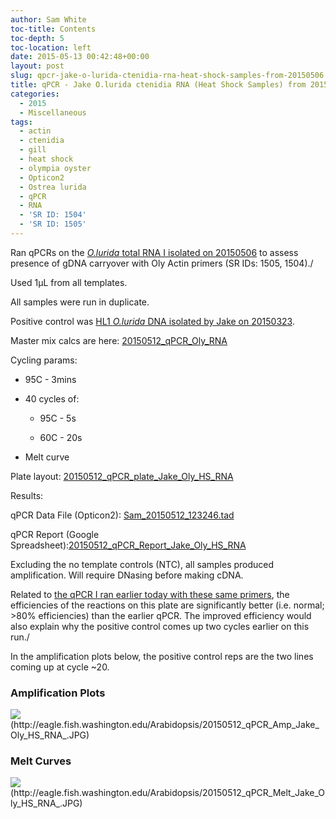 ```yaml
---
author: Sam White
toc-title: Contents
toc-depth: 5
toc-location: left
date: 2015-05-13 00:42:48+00:00
layout: post
slug: qpcr-jake-o-lurida-ctenidia-rna-heat-shock-samples-from-20150506
title: qPCR - Jake O.lurida ctenidia RNA (Heat Shock Samples) from 20150506
categories:
  - 2015
  - Miscellaneous
tags:
  - actin
  - ctenidia
  - gill
  - heat shock
  - olympia oyster
  - Opticon2
  - Ostrea lurida
  - qPCR
  - RNA
  - 'SR ID: 1504'
  - 'SR ID: 1505'
---
```


Ran qPCRs on the [_O.lurida_ total RNA I isolated on 20150506](https://robertslab.github.io/sams-notebook/posts/2015/2015-05-07-rna-isolation-jakes-o-lurida-ctenidia-1hr-heat-stress-from-20150422/) to assess presence of gDNA carryover with Oly Actin primers (SR IDs: 1505, 1504)./

Used 1μL from all templates.

All samples were run in duplicate.

Positive control was [HL1 _O.lurida_ DNA isolated by Jake on 20150323](https://heareresearch.blogspot.com/2015/03/3-23-2015-ezna-dna-isolation-with-seed.html).

Master mix calcs are here: [20150512_qPCR_Oly_RNA](https://docs.google.com/spreadsheets/d/1-jUGGyD56GcA_uk07TFUEh2R0Y2e6DxeEzqdByTccJE/edit?usp=sharing)

Cycling params:




    
  * 95C - 3mins

    
  * 40 cycles of:

    
    * 95C - 5s

    
    * 60C - 20s




    
  * Melt curve





Plate layout: [20150512_qPCR_plate_Jake_Oly_HS_RNA](https://docs.google.com/spreadsheets/d/1y-UxIdNQp_27qVvgZztf8pmxg_NBADD6SgPMkEKtMSI/edit?usp=sharing)



Results:

qPCR Data File (Opticon2): [Sam_20150512_123246.tad](https://eagle.fish.washington.edu/Arabidopsis/qPCR/Opticon/Sam_20150512_123246.tad)

qPCR Report (Google Spreadsheet):[20150512_qPCR_Report_Jake_Oly_HS_RNA](https://docs.google.com/spreadsheets/d/1CqfXuDfGfDf4N-T9ILctApAna-T6262TPUc1pA8KVtE/edit?usp=sharing)

Excluding the no template controls (NTC), all samples produced amplification. Will require DNasing before making cDNA.

Related to [the qPCR I ran earlier today with these same primers](https://robertslab.github.io/sams-notebook/posts/2015/2015-05-13-qpcr-jake-o-lurida-ctenidia-rna-control-samples-from-20150507/), the efficiencies of the reactions on this plate are significantly better (i.e. normal; >80% efficiencies) than the earlier qPCR. The improved efficiency would also explain why the positive control comes up two cycles earlier on this run./

In the amplification plots below, the positive control reps are the two lines coming up at cycle ~20.





### Amplification Plots



![](https://eagle.fish.washington.edu/Arabidopsis/20150512_qPCR_Amp_Jake_Oly_HS_RNA_.JPG)(http://eagle.fish.washington.edu/Arabidopsis/20150512_qPCR_Amp_Jake_Oly_HS_RNA_.JPG)





### Melt Curves



![](https://eagle.fish.washington.edu/Arabidopsis/20150512_qPCR_Melt_Jake_Oly_HS_RNA_.JPG)(http://eagle.fish.washington.edu/Arabidopsis/20150512_qPCR_Melt_Jake_Oly_HS_RNA_.JPG)
